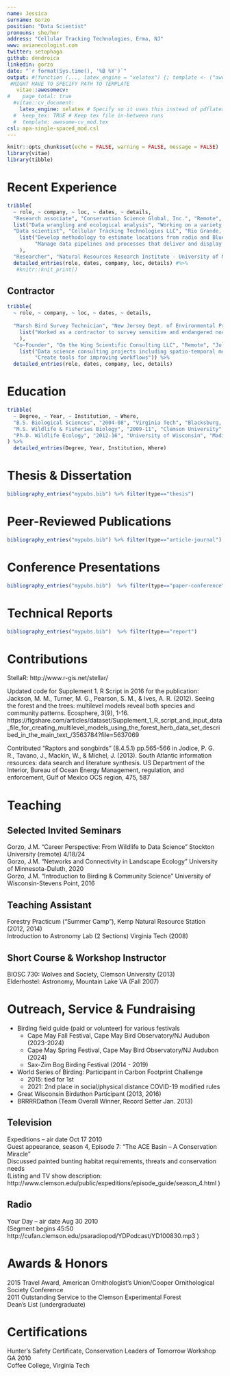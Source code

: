 ```yaml
---
name: Jessica
surname: Gorzo
position: "Data Scientist"
pronouns: she/her
address: "Cellular Tracking Technologies, Erma, NJ"
www: avianecologist.com
twitter: setophaga
github: dendroica
linkedin: gorzo
date: "`r format(Sys.time(), '%B %Y')`"
output: #(function (..., latex_engine = "xelatex") {; template <- ("awesome-cv_mod.tex"); vitae:::set_entry_formats(vitae:::awesome_cv_entries); vitae:::copy_supporting_files("awesomecv"); vitae::cv_document(..., template = template, latex_engine = latex_engine, keep_tex = TRUE)})
 #MIGHT HAVE TO SPECIFY PATH TO TEMPLATE
   vitae::awesomecv:
#    page_total: true
  #vitae::cv_document:
    latex_engine: xelatex # Specify so it uses this instead of pdflatex
  #  keep_tex: TRUE # Keep tex file in-between runs
  #  template: awesome-cv_mod.tex 
csl: apa-single-spaced_mod.csl
---
```


```r
knitr::opts_chunk$set(echo = FALSE, warning = FALSE, message = FALSE)
library(vitae)
library(tibble)
```

# Recent Experience

```r
tribble(
  ~ role, ~ company, ~ loc, ~ dates, ~ details,
  "Research associate", "Conservation Science Global, Inc.", "Remote", "Mar. 2024 - Present",
  list("Data wrangling and ecological analysis", "Working on a variety of projects to complete grant goals and produce required deliverables"),
  "Data scientist", "Cellular Tracking Technologies LLC", "Rio Grande, NJ", "Jul. 2020 - Present", 
    list("Develop methodology to estimate locations from radio and Bluetooth signals from wildlife telemetry devices",
         "Manage data pipelines and processes that deliver and display data via web interfaces"
    ),
  "Researcher", "Natural Resources Research Institute - University of Minnesota", "Duluth, MN", "Aug. 2016 - Jun. 2020", "Landscape Ecologist") %>% 
  detailed_entries(role, dates, company, loc, details) #%>%
   #knitr::knit_print()
```

## Contractor

```r
tribble(
  ~ role, ~ company, ~ loc, ~ dates, ~ details,
  
  "Marsh Bird Survey Technician", "New Jersey Dept. of Environmental Protection", "Tuckahoe, NJ", "Summer 2021, 2024", 
    list("Worked as a contractor to survey sensitive and endangered noctural avian species via boat transects", "Solely by-ear bird identification required for night surveys"
    ),
  "Co-Founder", "On the Wing Scientific Consulting LLC", "Remote", "Jul. 2018 - Present", 
    list("Data science consulting projects including spatio-temporal modeling", 
         "Create tools for improving workflows")) %>% 
  detailed_entries(role, dates, company, loc, details)
```

# Education

```r
tribble(
  ~ Degree, ~ Year, ~ Institution, ~ Where,
  "B.S. Biological Sciences", "2004-08", "Virginia Tech", "Blacksburg, VA",
  "M.S. Wildlife & Fisheries Biology", "2009-11", "Clemson University", "Clemson, SC",
  "Ph.D. Wildlife Ecology", "2012-16", "University of Wisconsin", "Madison, WI"
) %>%
  detailed_entries(Degree, Year, Institution, Where)
```
# Thesis & Dissertation
```r
bibliography_entries("mypubs.bib") %>% filter(type=="thesis")
```

# Peer-Reviewed Publications

```r
bibliography_entries("mypubs.bib") %>% filter(type=="article-journal")
```

# Conference Presentations
```r
bibliography_entries("mypubs.bib")  %>% filter(type=="paper-conference")
```
# Technical Reports
```r
bibliography_entries("mypubs.bib")  %>% filter(type=="report")
```

# Contributions  
StellaR: http://www.r-gis.net/stellar/

Updated code for Supplement 1. R Script in 2016 for the publication: Jackson, M. M., Turner, M. G., Pearson, S. M., & Ives, A. R. (2012). Seeing the forest and the trees: multilevel models reveal both species and community patterns. Ecosphere, 3(9), 1-16. https://figshare.com/articles/dataset/Supplement_1_R_script_and_input_data_file_for_creating_multilevel_models_using_the_forest_herb_data_set_described_in_the_main_text_/3563784?file=5637069

Contributed “Raptors and songbirds” (8.4.5.1) pp.565-566 in Jodice, P. G. R., Tavano, J., Mackin, W., & Michel, J. (2013). South Atlantic information resources: data search and literature synthesis. US Department of the Interior, Bureau of Ocean Energy Management, regulation, and enforcement, Gulf of Mexico OCS region, 475, 587

# Teaching
## Selected Invited Seminars
Gorzo, J.M. "Career Perspective: From Wildlife to Data Science" Stockton University (remote) 4/18/24  
Gorzo, J.M. "Networks and Connectivity in Landscape Ecology" University of Minnesota-Duluth, 2020  
Gorzo, J.M. "Introduction to Birding & Community Science" University of Wisconsin-Stevens Point, 2016  

## Teaching Assistant  

Forestry Practicum ("Summer Camp"), Kemp Natural Resource Station (2012, 2014)  
Introduction to Astronomy Lab (2 Sections) Virginia Tech (2008)  

## Short Course & Workshop Instructor    
BIOSC 730: Wolves and Society, Clemson University (2013)  
Elderhostel: Astronomy, Mountain Lake VA (Fall 2007)

# Outreach, Service & Fundraising
* Birding field guide (paid or volunteer) for various festivals
    * Cape May Fall Festival, Cape May Bird Observatory/NJ Audubon (2023-2024)
    * Cape May Spring Festival, Cape May Bird Observatory/NJ Audubon (2024)
    * Sax-Zim Bog Birding Festival (2014 - 2019)
* World Series of Birding: Participant in Carbon Footprint Challenge
    * 2015: tied for 1st
    * 2021: 2nd place in social/physical distance COVID-19 modified rules
* Great Wisconsin Birdathon Participant (2013, 2016)
* BRRRRDathon (Team Overall Winner, Record Setter Jan. 2013)

## Television  
Expeditions – air date Oct 17 2010  
Guest appearance, season 4, Episode 7: “The ACE Basin – A Conservation Miracle”  
Discussed painted bunting habitat requirements, threats and conservation needs  
(Listing and TV show description:  
http://www.clemson.edu/public/expeditions/episode_guide/season_4.html )  

## Radio
Your Day – air date Aug 30 2010  
(Segment begins 45:50 http://cufan.clemson.edu/psaradiopod/YDPodcast/YD100830.mp3 )  

# Awards & Honors  
2015 Travel Award, American Ornithologist's Union/Cooper Ornithological Society Conference  
2011 Outstanding Service to the Clemson Experimental Forest  
Dean’s List (undergraduate)  

# Certifications  
Hunter’s Safety Certificate, Conservation Leaders of Tomorrow Workshop GA 2010  
Coffee College, Virginia Tech  

```r

```

